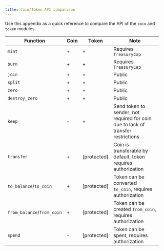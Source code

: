 ```yaml
---
title: Coin/Token API comparison
---
```


Use this appendix as a quick reference to compare the API of the `coin` and `token` modules.

| Function                    | Coin | Token       | Note                                                                             |
|-----------------------------|------|-------------|----------------------------------------------------------------------------------|
| `mint`                        | +    | +           | Requires `TreasuryCap`                                                             |
| `burn`                        | +    | +           | Requires `TreasuryCap`                                                             |
| `join`                        | +    | +           | Public                                                                           |
| `split`                       | +    | +           | Public                                                                           |
| `zero`                        | +    | +           | Public                                                                           |
| `destroy_zero`                | +    | +           | Public                                                                           |
| `keep`                        | -    | +           | Send token to sender, not required for coin due to lack of transfer restrictions |
| `transfer`                    | +    | \[protected] | Coin is transferable by default, token requires authorization                   |
| `to_balance`/`to_coin`        | +    | \[protected] | Token can be converted `to_coin`, requires authorization                        |
| `from_balance`/`from_coin`    | +    | \[protected] | Token can be created `from_coin`, requires authorization                        |
| `spend`                       | -    | \[protected] | Token can be spent, requires authorization                   |
